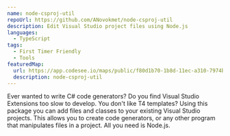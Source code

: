 ```yaml
---
name: node-csproj-util
repoUrl: https://github.com/ANovokmet/node-csproj-util
description: Edit Visual Studio project files using Node.js
languages:
  - TypeScript
tags:
  - First Timer Friendly
  - Tools
featuredMap: 
  url: https://app.codesee.io/maps/public/f80d1b70-1b8d-11ec-a310-7974b05b52ee
  description: node-csproj-util
---
```


<Overview>

Ever wanted to write C# code generators? Do you find Visual Studio Extensions too slow to develop. You don't like T4 templates? Using this package you can add files and classes to your existing Visual Studio projects. 
This allows you to create code generators, or any other program that manipulates files in a project. All you need is Node.js.

</Overview>
